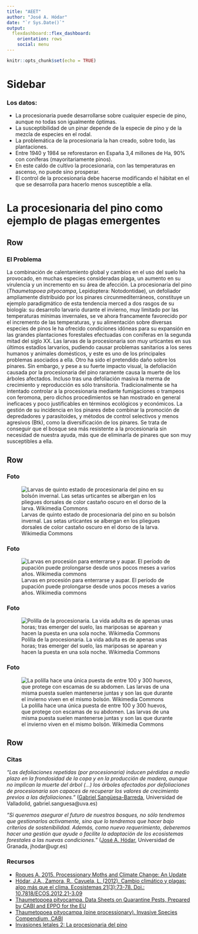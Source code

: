```yaml
---
title: "AEET"
author: "José A. Hódar"
date: "`r Sys.Date()`"
output: 
  flexdashboard::flex_dashboard:
    orientation: rows
    social: menu
---
```


```r
knitr::opts_chunk$set(echo = TRUE)
```

Sidebar {.sidebar}
=======================================================================

### Los datos: 

- La procesionaria puede desarrollarse sobre cualquier especie de pino, aunque no todas son igualmente óptimas.
- La susceptibilidad de un pinar depende de la especie de pino y de la mezcla de especies en el rodal.
- La problemática de la procesionaria la han creado, sobre todo, las plantaciones.
- Entre 1940 y 1984 se reforestaron en España 3,4 millones de Ha, 90% con coníferas (mayoritariamente pinos).
- En este caldo de cultivo la procesionaria, con las temperaturas en ascenso, no puede sino prosperar.
- El control de la procesionaria debe hacerse modificando el hábitat en el que se desarrolla para hacerlo menos susceptible a ella.

La procesionaria del pino como ejemplo de plagas emergentes
=======================================================================

Row
-----------------------------------------------------------------------

### El Problema

La combinación de calentamiento global y cambios en el uso del suelo ha provocado, en muchas especies consideradas plaga, un aumento en su virulencia y un incremento en su área de afección. La procesionaria del pino (_Thaumetopoea pityocampa_, Lepidoptera: Notodontidae), un defoliador ampliamente distribuido por los pinares circunmediterráneos, constituye un ejemplo paradigmático de esta tendencia merced a dos rasgos de su biología: su desarrollo larvario durante el invierno, muy limitado por las temperaturas mínimas invernales, se ve ahora francamente favorecido por el incremento de las temperaturas, y su alimentación sobre diversas especies de pinos le ha ofrecido condiciones idóneas para su expansión en las grandes plantaciones forestales efectuadas con coníferas en la segunda mitad del siglo XX.
Las larvas de la procesionaria son muy urticantes en sus últimos estadíos larvarios, pudiendo causar problemas sanitarios a los seres humanos y animales domésticos, y este es uno de los principales problemas asociados a ella. Otro ha sido el pretendido daño sobre los pinares. Sin embargo, y pese a su fuerte impacto visual, la defoliación causada por la procesionaria del pino raramente causa la muerte de los árboles afectados. Incluso tras una defoliación masiva la merma de crecimiento y reproducción es sólo transitoria.
Tradicionalmente se ha intentado controlar a la procesionaria mediante fumigaciones o trampeos con feromona, pero dichos procedimientos se han mostrado en general ineficaces y poco justificables en términos ecológicos y económicos. La gestión de su incidencia en los pinares debe combinar la promoción de depredadores y parasitoides, y métodos de control selectivos y menos agresivos (Btk), como la diversificación de los pinares. Se trata de conseguir que el bosque sea más resistente a la procesionaria sin necesidad de nuestra ayuda, más que de eliminarla de pinares que son muy susceptibles a ella.


Row
-----------------------------------------------------------------------

### Foto

![Larvas de quinto estado de procesionaria del pino en su bolsón invernal. Las setas urticantes se albergan en los pliegues dorsales de color castaño oscuro en el dorso de la larva. Wikimedia Commons](../temps/Thaumetopoea_pityocampa_larva02.jpg)

### Foto

![Larvas en procesión para enterrarse y aupar. El período de pupación puede prolongarse desde unos pocos meses a varios años. Wikimedia commons](../temps/Thaumetopoea_pityocampa.jpg)

### Foto

![Polilla de la procesionaria. La vida adulta es de apenas unas horas; tras emerger del suelo, las mariposas se aparean y hacen la puesta en una sola noche. Wikimedia Commons](../temps/Traumatocampa_pityocampa01.jpg)

### Foto

![La polilla hace una única puesta de entre 100 y 300 huevos, que protege con escamas de su abdomen. Las larvas de una misma puesta suelen mantenerse juntas y son las que durante el invierno viven en el mismo bolsón. Wikimedia Commons](../temps/Thaumetopoea_pityocampa_eggs01.jpg)

Row
-----------------------------------------------------------------------

### Citas {data-width=700}

_"Las defoliaciones repetidas (por procesionaria) inducen pérdidas a medio plazo en la frondosidad de la copa y en la producción de madera, aunque no implican la muerte del árbol (…) los árboles afectados por defoliaciones de procesionaria son capaces de recuperar los valores de crecimiento previos a las defoliaciones."_  ([Gabriel Sangüesa-Barreda](https://www.revistaecosistemas.net/index.php/ecosistemas/article/download/1060/893), Universidad de Valladolid, gabriel.sanguesa@uva.es)

_"Si queremos asegurar el futuro de nuestros bosques, no sólo tendremos que gestionarlos activamente, sino que lo tendremos que hacer bajo criterios de sostenibilidad. Además, como nuevo requerimiento, deberemos hacer una gestión que ayude o facilite la adaptación de los ecosistemas forestales a las nuevas condiciones."_  ([José A. Hódar](http://ecologia.ugr.es/pages/personal/profesorado/j_a_hodar/index), Universidad de Granada, jhodar@ugr.es)   

### Recursos {data-width=340}

- [Roques A. 2015. Processionary Moths and Climate Change: An Update](https://link.springer.com/book/10.1007/978-94-017-9340-7)
- [Hódar, J.A., Zamora, R., Cayuela, L. (2012). Cambio climático y plagas: algo más que el clima. Ecosistemas 21(3):73-78. Doi.: 10.7818/ECOS.2012.21-3.09](https://www.revistaecosistemas.net/index.php/ecosistemas/article/view/700)
- [Thaumetopoea pityocampa. Data Sheets on Quarantine Pests, Prepared by CABI and EPPO for the EU](https://gd.eppo.int/download/doc/254_datasheet_THAUPI.pdf)
- [Thaumetopoea pityocampa (pine processionary). Invasive Species Compendium, CABI](https://www.cabi.org/isc/datasheet/53501)
- [Invasiones letales 2: La procesionaria del pino](https://www.documaniatv.com/naturaleza/invasores-letales-2-la-procesionaria-del-pino-video_9a7403335.html)





